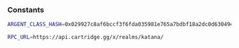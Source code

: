 ### Constants

```bash
ARGENT_CLASS_HASH=0x029927c8af6bccf3f6fda035981e765a7bdbf18a2dc0d630494f8758aa908e2b

RPC_URL=https://api.cartridge.gg/x/realms/katana/
```